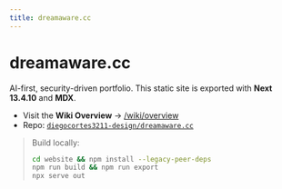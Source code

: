 ```yaml
---
title: dreamaware.cc
---
```


# dreamaware.cc

AI-first, security-driven portfolio.
This static site is exported with **Next 13.4.10** and **MDX**.

- Visit the **Wiki Overview** → [/wiki/overview](./wiki/overview)
- Repo: [`diegocortes3211-design/dreamaware.cc`](https://github.com/diegocortes3211-design/dreamaware.cc)

> Build locally:
> ```bash
> cd website && npm install --legacy-peer-deps
> npm run build && npm run export
> npx serve out
> ```